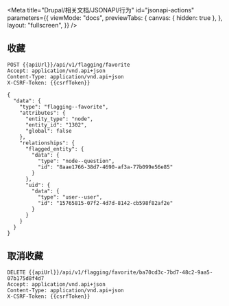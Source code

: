 
<Meta
  title="Drupal/相关文档/JSONAPI/行为"
  id="jsonapi-actions"
  parameters={{
    viewMode: "docs",
    previewTabs: {
      canvas: { hidden: true },
    },
    layout: "fullscreen",
  }}
/>

## 收藏

```
POST {{apiUrl}}/api/v1/flagging/favorite
Accept: application/vnd.api+json
Content-Type: application/vnd.api+json
X-CSRF-Token: {{csrfToken}}

{
  "data": {
    "type": "flagging--favorite",
    "attributes": {
      "entity_type": "node",
      "entity_id": "1302",
      "global": false
    },
    "relationships": {
      "flagged_entity": {
        "data": {
          "type": "node--question",
          "id": "8aae1766-38d7-4690-af3a-77b099e56e85"
        }
      },
      "uid": {
        "data": {
          "type": "user--user",
          "id": "15765815-07f2-4d7d-8142-cb598f82af2e"
        }
      }
    }
  }
}
```

## 取消收藏

```
DELETE {{apiUrl}}/api/v1/flagging/favorite/ba70cd3c-7bd7-48c2-9aa5-07b175d8f4d7
Accept: application/vnd.api+json
Content-Type: application/vnd.api+json
X-CSRF-Token: {{csrfToken}}
```
